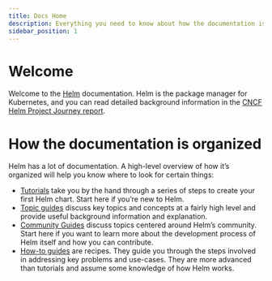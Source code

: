 ```yaml
---
title: Docs Home
description: Everything you need to know about how the documentation is organized.
sidebar_position: 1
---
```


# Welcome

Welcome to the [Helm](https://helm.sh/) documentation. Helm is the package
manager for Kubernetes, and you can read detailed background information in the
[CNCF Helm Project Journey
report](https://www.cncf.io/cncf-helm-project-journey/).

# How the documentation is organized

Helm has a lot of documentation. A high-level overview of how it’s organized
will help you know where to look for certain things:

- [Tutorials](chart_template_guide/getting_started/) take you by the hand through a series of steps to create
  your first Helm chart. Start here if you’re new to Helm.
- [Topic guides](topics) discuss key topics and concepts at a fairly high level
  and provide useful background information and explanation.
- [Community Guides](community) discuss topics centered around Helm’s community.
  Start here if you want to learn more about the development process of Helm
  itself and how you can contribute.
- [How-to guides](howto) are recipes. They guide you through the steps involved
  in addressing key problems and use-cases. They are more advanced than
  tutorials and assume some knowledge of how Helm works.



<DocCardList />
